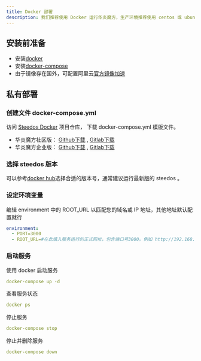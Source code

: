 ```yaml
---
title: Docker 部署
description: 我们推荐使用 Docker 运行华炎魔方，生产环境推荐使用 centos 或 ubuntu 操作系统。如果您只是安装测试环境，也可以使用 windows 或 mac 系统。
---
```


## 安装前准备

- 安装[docker](https://docs.docker.com/get-docker/)
- 安装[docker-compose](https://docs.docker.com/compose/install/)
- 由于镜像存在国外，可配置阿里云[官方镜像加速](https://help.aliyun.com/document_detail/60750.html)

## 私有部署

### 创建文件 docker-compose.yml

访问 [Steedos Docker](https://github.com/steedos/docker) 项目仓库， 下载 docker-compose.yml 模版文件。

- 华炎魔方社区版： [Github下载](https://github.com/steedos/docker/blob/main/steedos-community/docker-compose.yml) , [Gitlab下载](https://gitlab.steedos.cn/steedos/docker/-/raw/main/steedos-community/docker-compose.yml)
- 华炎魔方企业版： [Github下载](https://github.com/steedos/docker/blob/main/steedos-enterprise/docker-compose.yml) , [Gitlab下载](https://gitlab.steedos.cn/steedos/docker/-/raw/main/steedos-enterprise/docker-compose.yml)

### 选择 steedos 版本

可以参考[docker hub](https://hub.docker.com/r/steedos/steedos-community/tags?page=1&ordering=last_updated)选择合适的版本号，通常建议运行最新版的 steedos 。

### 设定环境变量

编辑 environment 中的 ROOT_URL 以匹配您的域名或 IP 地址，其他地址默认配置就行

```yaml
environment:
  - PORT=3000
  - ROOT_URL=#在此填入服务运行的正式网址，包含端口号3000。例如 http://192.168.0.200:3000
```

### 启动服务

使用 docker 启动服务

```yaml
docker-compose up -d
```

查看服务状态

```yaml
docker ps
```


停止服务

```yaml
docker-compose stop
```


停止并删除服务

```yaml
docker-compose down
```

